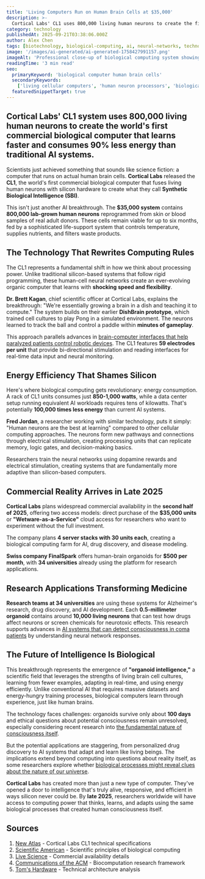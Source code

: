 ```yaml
---
title: 'Living Computers Run on Human Brain Cells at $35,000'
description: >-
  Cortical Labs' CL1 uses 800,000 living human neurons to create the first commercial biological computer with 90% energy savings.
category: technology
publishedAt: 2025-09-21T03:38:06.000Z
author: Alex Chen
tags: [biotechnology, biological-computing, ai, neural-networks, technology, synthetic-biology, cortical-labs, human-neurons]
image: '/images/ai-generated/ai-generated-1758427991157.png'
imageAlt: 'Professional close-up of biological computing system showing CL1 technology with living human neurons integrated with silicon hardware, captured in a sterile laboratory environment with clinical precision'
readingTime: '3 min read'
seo:
  primaryKeyword: 'biological computer human brain cells'
  secondaryKeywords:
    ['living cellular computers', 'human neuron processors', 'biological computing breakthrough', 'synthetic biological intelligence']
  featuredSnippetTarget: true
---
```


## **Cortical Labs' CL1 system uses 800,000 living human neurons to create the world's first commercial biological computer that learns faster and consumes 90% less energy than traditional AI systems.**

Scientists just achieved something that sounds like science fiction: a computer that runs on actual human brain cells. **Cortical Labs** released the **CL1**, the world's first commercial biological computer that fuses living human neurons with silicon hardware to create what they call **Synthetic Biological Intelligence (SBI)**.

This isn't just another AI breakthrough. The **$35,000 system** contains **800,000 lab-grown human neurons** reprogrammed from skin or blood samples of real adult donors. These cells remain viable for up to six months, fed by a sophisticated life-support system that controls temperature, supplies nutrients, and filters waste products.

## The Technology That Rewrites Computing Rules

The CL1 represents a fundamental shift in how we think about processing power. Unlike traditional silicon-based systems that follow rigid programming, these human-cell neural networks create an ever-evolving organic computer that learns with **shocking speed and flexibility**.

**Dr. Brett Kagan**, chief scientific officer at Cortical Labs, explains the breakthrough: "We're essentially growing a brain in a dish and teaching it to compute." The system builds on their earlier **DishBrain prototype**, which trained cell cultures to play Pong in a simulated environment. The neurons learned to track the ball and control a paddle within **minutes of gameplay**.

This approach parallels advances in [brain-computer interfaces that help paralyzed patients control robotic devices](/technology/ucla-brain-chip-paralyzed-patients-4x-faster). The CL1 features **59 electrodes per unit** that provide bi-directional stimulation and reading interfaces for real-time data input and neural monitoring.

## Energy Efficiency That Shames Silicon

Here's where biological computing gets revolutionary: energy consumption. A rack of CL1 units consumes just **850-1,000 watts**, while a data center setup running equivalent AI workloads requires tens of kilowatts. That's potentially **100,000 times less energy** than current AI systems.

**Fred Jordan**, a researcher working with similar technology, puts it simply: "Human neurons are the best at learning" compared to other cellular computing approaches. The neurons form new pathways and connections through electrical stimulation, creating processing units that can replicate memory, logic gates, and decision-making basics.

Researchers train the neural networks using dopamine rewards and electrical stimulation, creating systems that are fundamentally more adaptive than silicon-based computers.

## Commercial Reality Arrives in Late 2025

**Cortical Labs** plans widespread commercial availability in the **second half of 2025**, offering two access models: direct purchase of the **$35,000 units** or **"Wetware-as-a-Service"** cloud access for researchers who want to experiment without the full investment.

The company plans **4 server stacks with 30 units each**, creating a biological computing farm for AI, drug discovery, and disease modeling.

**Swiss company FinalSpark** offers human-brain organoids for **$500 per month**, with **34 universities** already using the platform for research applications.

## Research Applications Transforming Medicine

**Research teams at 34 universities** are using these systems for Alzheimer's research, drug discovery, and AI development. Each **0.5-millimeter organoid** contains around **10,000 living neurons** that can test how drugs affect neurons or screen chemicals for neurotoxic effects. This research supports advances in [AI systems that can detect consciousness in coma patients](/health/ai-detects-hidden-consciousness-coma-patients) by understanding neural network responses.

## The Future of Intelligence Is Biological

This breakthrough represents the emergence of **"organoid intelligence,"** a scientific field that leverages the strengths of living brain cell cultures, learning from fewer examples, adapting in real-time, and using energy efficiently. Unlike conventional AI that requires massive datasets and energy-hungry training processes, biological computers learn through experience, just like human brains.

The technology faces challenges: organoids survive only about **100 days** and ethical questions about potential consciousness remain unresolved, especially considering recent research into [the fundamental nature of consciousness itself](/psychology/scientists-cracked-consciousness-mystery-brain-research).

But the potential applications are staggering, from personalized drug discovery to AI systems that adapt and learn like living beings. The implications extend beyond computing into questions about reality itself, as some researchers explore whether [biological processes might reveal clues about the nature of our universe](/science/scientists-found-evidence-digital-universe).

**Cortical Labs** has created more than just a new type of computer. They've opened a door to intelligence that's truly alive, responsive, and efficient in ways silicon never could be. By **late 2025**, researchers worldwide will have access to computing power that thinks, learns, and adapts using the same biological processes that created human consciousness itself.

## Sources

1. [New Atlas](https://newatlas.com/brain/cortical-bioengineered-intelligence/) - Cortical Labs CL1 technical specifications
2. [Scientific American](https://www.scientificamerican.com/article/these-living-computers-are-made-from-human-neurons/) - Scientific principles of biological computing
3. [Live Science](https://www.livescience.com/technology/computing/worlds-1st-computer-that-combines-human-brain-with-silicon-now-available) - Commercial availability details
4. [Communications of the ACM](https://cacm.acm.org/research/biocomputation-moving-beyond-turing-with-living-cellular-computers/) - Biocomputation research framework
5. [Tom's Hardware](https://www.tomshardware.com/tech-industry/worlds-first-body-in-a-box-biological-computer-uses-human-brain-cells-with-silicon-based-computing) - Technical architecture analysis